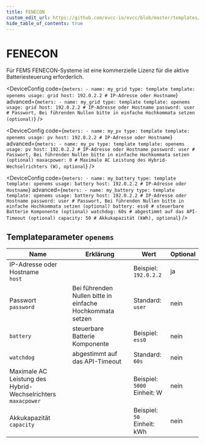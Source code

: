 ```yaml
---
title: FENECON
custom_edit_url: https://github.com/evcc-io/evcc/blob/master/templates/definition/meter/openems.yaml
hide_table_of_contents: true
---
```



# FENECON

<DeviceFeatures features="battery-control" />

Für FEMS FENECON-Systeme ist eine kommerzielle Lizenz für die aktive Batteriesteuerung erforderlich.


<Tabs>
<TabItem value="grid" label="Netz" default>

<DeviceConfig code={`meters:
    - name: my_grid
      type: template
      template: openems
      usage: grid
      host: 192.0.2.2 # IP-Adresse oder Hostname`} advanced={`meters:
    - name: my_grid
      type: template
      template: openems
      usage: grid
      host: 192.0.2.2 # IP-Adresse oder Hostname
      password: user # Passwort, Bei führenden Nullen bitte in einfache Hochkommata setzen (optional)`} />

</TabItem>
<TabItem value="pv" label="PV">

<DeviceConfig code={`meters:
    - name: my_pv
      type: template
      template: openems
      usage: pv
      host: 192.0.2.2 # IP-Adresse oder Hostname`} advanced={`meters:
    - name: my_pv
      type: template
      template: openems
      usage: pv
      host: 192.0.2.2 # IP-Adresse oder Hostname
      password: user # Passwort, Bei führenden Nullen bitte in einfache Hochkommata setzen (optional)
      maxacpower: 0 # Maximale AC Leistung des Hybrid-Wechselrichters (W), optional`} />

</TabItem>
<TabItem value="battery" label="Batterie">

<DeviceConfig code={`meters:
    - name: my_battery
      type: template
      template: openems
      usage: battery
      host: 192.0.2.2 # IP-Adresse oder Hostname`} advanced={`meters:
    - name: my_battery
      type: template
      template: openems
      usage: battery
      host: 192.0.2.2 # IP-Adresse oder Hostname
      password: user # Passwort, Bei führenden Nullen bitte in einfache Hochkommata setzen (optional)
      battery: ess0 # steuerbare Batterie Komponente (optional)
      watchdog: 60s # abgestimmt auf das API-Timeout (optional)
      capacity: 50 # Akkukapazität (kWh), optional`} />

</TabItem>
</Tabs>

## Templateparameter `openems`

| Name | Erklärung | Wert | Optional |
|-----------|-----------|------|----------|
| IP-Adresse oder Hostname<br/>`host` |  | Beispiel: `192.0.2.2` | ja |
| Passwort<br/>`password` | Bei führenden Nullen bitte in einfache Hochkommata setzen | Standard: `user` | nein |
| `battery` | steuerbare Batterie Komponente | Beispiel: `ess0` | nein |
| `watchdog` | abgestimmt auf das API-Timeout | Standard: `60s` | nein |
| Maximale AC Leistung des Hybrid-Wechselrichters<br/>`maxacpower` |  | Beispiel: `5000`<br/>Einheit: W | nein |
| Akkukapazität<br/>`capacity` |  | Beispiel: `50`<br/>Einheit: kWh | nein |

